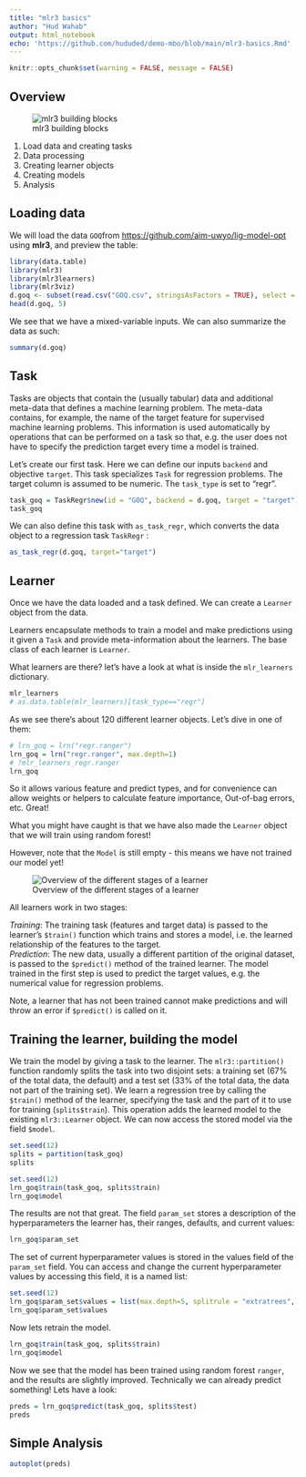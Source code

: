 ```yaml
---
title: "mlr3 basics"
author: "Hud Wahab"
output: html_notebook
echo: 'https://github.com/hududed/demo-mbo/blob/main/mlr3-basics.Rmd'
---
```


```r
knitr::opts_chunk$set(warning = FALSE, message = FALSE) 
```

## Overview

![mlr3 building blocks](ml_abstraction.svg){#fig-resample}

1.  Load data and creating tasks
2.  Data processing
3.  Creating learner objects
4.  Creating models
5.  Analysis

## Loading data

We will load the data `GOQ`from <https://github.com/aim-uwyo/lig-model-opt> using **mlr3**, and preview the table:

```r
library(data.table)
library(mlr3)
library(mlr3learners)
library(mlr3viz)
d.goq <- subset(read.csv("GOQ.csv", stringsAsFactors = TRUE), select = -c(campaign, initial))
head(d.goq, 5)
```

We see that we have a mixed-variable inputs. We can also summarize the data as such:

```r
summary(d.goq)
```

## Task

Tasks are objects that contain the (usually tabular) data and additional meta-data that defines a machine learning problem. The meta-data contains, for example, the name of the target feature for supervised machine learning problems. This information is used automatically by operations that can be performed on a task so that, e.g. the user does not have to specify the prediction target every time a model is trained.

Let's create our first task. Here we can define our inputs `backend` and objective `target`. This task specializes `Task` for regression problems. The target column is assumed to be numeric. The `task_type` is set to "regr".

```r
task_goq = TaskRegr$new(id = "GOQ", backend = d.goq, target = "target")
task_goq
```

We can also define this task with `as_task_regr`, which converts the data object to a regression task `TaskRegr` :

```r
as_task_regr(d.goq, target="target")
```

## Learner

Once we have the data loaded and a task defined. We can create a `Learner` object from the data.

Learners encapsulate methods to train a model and make predictions using it given a `Task` and provide meta-information about the learners. The base class of each learner is `Learner`.

What learners are there? let's have a look at what is inside the `mlr_learners` dictionary.

```r
mlr_learners
# as.data.table(mlr_learners)[task_type=="regr"]

```

As we see there's about 120 different learner objects. Let's dive in one of them:

```r
# lrn_goq = lrn("regr.ranger")
lrn_goq = lrn("regr.ranger", max.depth=1)
# ?mlr_learners_regr.ranger
lrn_goq
```

So it allows various feature and predict types, and for convenience can allow weights or helpers to calculate feature importance, Out-of-bag errors, etc. Great!

What you might have caught is that we have also made the `Learner` object that we will train using random forest!

However, note that the `Model` is still empty - this means we have not trained our model yet!

![Overview of the different stages of a learner](learner.svg){#fig-learner}

All learners work in two stages:

*Training*: The training task (features and target data) is passed to the learner's `$train()` function which trains and stores a model, i.e. the learned relationship of the features to the target.\
*Prediction*: The new data, usually a different partition of the original dataset, is passed to the `$predict()` method of the trained learner. The model trained in the first step is used to predict the target values, e.g. the numerical value for regression problems.

Note, a learner that has not been trained cannot make predictions and will throw an error if `$predict()` is called on it.

## Training the learner, building the model

We train the model by giving a task to the learner. The `mlr3::partition()` function randomly splits the task into two disjoint sets: a training set (67% of the total data, the default) and a test set (33% of the total data, the data not part of the training set). We learn a regression tree by calling the `$train()` method of the learner, specifying the task and the part of it to use for training (`splits$train`). This operation adds the learned model to the existing `mlr3::Learner` object. We can now access the stored model via the field `$model`.

```r
set.seed(12)
splits = partition(task_goq)
splits
```

```r
set.seed(12)
lrn_goq$train(task_goq, splits$train)
lrn_goq$model
```

The results are not that great. The field `param_set` stores a description of the hyperparameters the learner has, their ranges, defaults, and current values:

```r
lrn_goq$param_set
```

The set of current hyperparameter values is stored in the values field of the `param_set` field. You can access and change the current hyperparameter values by accessing this field, it is a named list:

```r
set.seed(12)
lrn_goq$param_set$values = list(max.depth=5, splitrule = "extratrees", num.random.splits=5)
lrn_goq$param_set$values
```

Now lets retrain the model.

```r
lrn_goq$train(task_goq, splits$train)
lrn_goq$model
```

Now we see that the model has been trained using random forest `ranger`, and the results are slightly improved. Technically we can already predict something! Lets have a look:

```r
preds = lrn_goq$predict(task_goq, splits$test)
preds
```

## Simple Analysis

```r
autoplot(preds)
```
